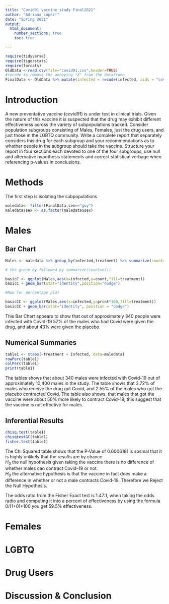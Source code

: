 ```yaml
---
title: "Covid91 vaccine study Final2021"
author: "Adriana Lopez!"
date: "Spring 2021"
output: 
  html_document:
    number_sections: true
    toc: true

---
```


```r
require(tidyverse)
require(tigerstats)
require(forcats)
OldData <-read.csv(file="covid91.csv",header=TRUE)
#recode to remove the annoying "X" from the dataframe
FinalData <- OldData %>% mutate(infected = recode(infected, aids = "covid", none = "OK" )) %>% select(-one_of("X"))
```

# Introduction

A new  preventative vaccine (covid91) is under test in clinical trials. Given the nature of this vaccine it is suspected that the drug may exhibit different effectiveness across the variety of subpopulations tracked. Consider population subgroups consisting of Males, Females, just the drug users, and just those in the LGBTQ community. Write a complete report that separately considers this drug for each subgroup and your recommendations as to whether people in the subgroup should take the vaccine. Structure your report in four sections each devoted to one of the four subgroups, use null and alternative hypothesis statements and correct statistical verbage when referencing p-values in conclusions.

# Methods 

The first step is isolating the subpopulations 
```r
maledata<- filter(FinalData,sex=="guy")
maledata$sex <- as.factor(maledata$sex)
```

# Males

## Bar Chart

```r
Males <- maledata %>% group_by(infected,treatment) %>% summarize(count=n()) %>% mutate(prcnt=count/sum(count))

# the group_by followed by summarize(count=n())

basicC <- ggplot(Males,aes(x=infected,y=count,fill=treatment))
basicC + geom_bar(stat="identity",position="dodge")

#Now for percentage plot

basicCC <- ggplot(Males,aes(x=infected,y=prcnt*100,fill=treatment)) 
basicCC + geom_bar(stat="identity", position = "dodge")
```

This Bar Chart appears to show that out of approximately 340 people were infected with Covid-19 57% of the males who had Covid were given the drug, and about 43% were given the placebo. 

## Numerical Summaries

```r
table1 <- xtabs(~treatment + infected, data=maledata)
rowPerc(table1)
colPerc(table1)
print(table1)
```
The tables shows that about 340 males were infected with Covid-19 out of approximately 10,400 males in the study. The table shows that 3.72% of males who receive the drug got Covid, and 2.55% of the males who got the placebo contracted Covid. The table also shows, that males that got the vaccine were about 50% more likely to contract Covid-19, this suggest that the vaccine is not effective for males.

## Inferential Results

```r
chisq.test(table1)
chisqtestGC(table1)
fisher.test(table1)
```
The Chi Squared table shows that the P-Value of 0.0006181 is sosmal  that it is highly unlikely that the results are by chance.  
$H_0$ the null hypothesis given taking the vaccine there is no difference of whether males can contract Covid-19 or not.  
$H_0$ the alternative hypothesis is that the vaccine in fact does make a difference in whether or not a male contracts Covid-19. Therefore we Reject the Null Hypothesis.

The odds ratio from the Fisher Exact test is 1.47:1, when taking the odds radio and computing it into a percent of effectiveness by using the formula 0/(1+0)*100 you get 59.5% effectiveness.  

# Females

# LGBTQ

# Drug Users

# Discussion & Conclusion



